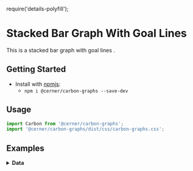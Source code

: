 require('details-polyfill');

# Stacked Bar Graph With Goal Lines
This is a stacked bar graph with goal lines .

## Getting Started

- Install with [npmjs](https://www.npmjs.com):
  - `npm i @cerner/carbon-graphs --save-dev`

## Usage
```jsx
import Carbon from '@cerner/carbon-graphs';
import '@cerner/carbon-graphs/dist/css/carbon-graphs.css';
```
## Examples
<BarGraph />

<details>
<summary style={{fontSize: 24 }}>
<b>Data</b>
</summary>

### Graph Config object
<GraphConfig />

### Data object

#### Dataset 4
<DataObject1 />

#### Dataset 5
<DataObject2 />

#### Dataset 6
<DataObject3 />
</details>
